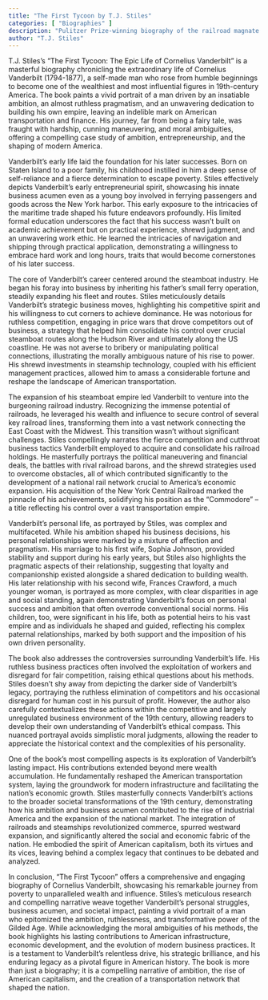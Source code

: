 ```yaml
---
title: "The First Tycoon by T.J. Stiles"
categories: [ "Biographies" ]
description: "Pulitzer Prize-winning biography of the railroad magnate who helped create modern capitalism"
author: "T.J. Stiles"
---
```

T.J. Stiles’s “The First Tycoon: The Epic Life of Cornelius Vanderbilt” is a masterful biography chronicling the extraordinary life of Cornelius Vanderbilt (1794-1877), a self-made man who rose from humble beginnings to become one of the wealthiest and most influential figures in 19th-century America.  The book paints a vivid portrait of a man driven by an insatiable ambition, an almost ruthless pragmatism, and an unwavering dedication to building his own empire, leaving an indelible mark on American transportation and finance.  His journey, far from being a fairy tale, was fraught with hardship, cunning maneuvering, and moral ambiguities, offering a compelling case study of ambition, entrepreneurship, and the shaping of modern America.

Vanderbilt’s early life laid the foundation for his later successes. Born on Staten Island to a poor family, his childhood instilled in him a deep sense of self-reliance and a fierce determination to escape poverty.  Stiles effectively depicts Vanderbilt’s early entrepreneurial spirit, showcasing his innate business acumen even as a young boy involved in ferrying passengers and goods across the New York harbor. This early exposure to the intricacies of the maritime trade shaped his future endeavors profoundly.  His limited formal education underscores the fact that his success wasn't built on academic achievement but on practical experience, shrewd judgment, and an unwavering work ethic.  He learned the intricacies of navigation and shipping through practical application, demonstrating a willingness to embrace hard work and long hours, traits that would become cornerstones of his later success.

The core of Vanderbilt's career centered around the steamboat industry.  He began his foray into business by inheriting his father's small ferry operation, steadily expanding his fleet and routes.  Stiles meticulously details Vanderbilt’s strategic business moves, highlighting his competitive spirit and his willingness to cut corners to achieve dominance.  He was notorious for ruthless competition, engaging in price wars that drove competitors out of business, a strategy that helped him consolidate his control over crucial steamboat routes along the Hudson River and ultimately along the US coastline. He was not averse to bribery or manipulating political connections, illustrating the morally ambiguous nature of his rise to power.  His shrewd investments in steamship technology, coupled with his efficient management practices, allowed him to amass a considerable fortune and reshape the landscape of American transportation.

The expansion of his steamboat empire led Vanderbilt to venture into the burgeoning railroad industry.  Recognizing the immense potential of railroads, he leveraged his wealth and influence to secure control of several key railroad lines, transforming them into a vast network connecting the East Coast with the Midwest.  This transition wasn't without significant challenges.  Stiles compellingly narrates the fierce competition and cutthroat business tactics Vanderbilt employed to acquire and consolidate his railroad holdings. He masterfully portrays the political maneuvering and financial deals, the battles with rival railroad barons, and the shrewd strategies used to overcome obstacles, all of which contributed significantly to the development of a national rail network crucial to America’s economic expansion. His acquisition of the New York Central Railroad marked the pinnacle of his achievements, solidifying his position as the “Commodore” – a title reflecting his control over a vast transportation empire.

Vanderbilt's personal life, as portrayed by Stiles, was complex and multifaceted.  While his ambition shaped his business decisions, his personal relationships were marked by a mixture of affection and pragmatism.  His marriage to his first wife, Sophia Johnson, provided stability and support during his early years, but Stiles also highlights the pragmatic aspects of their relationship, suggesting that loyalty and companionship existed alongside a shared dedication to building wealth. His later relationship with his second wife, Frances Crawford, a much younger woman, is portrayed as more complex, with clear disparities in age and social standing, again demonstrating Vanderbilt’s focus on personal success and ambition that often overrode conventional social norms.  His children, too, were significant in his life, both as potential heirs to his vast empire and as individuals he shaped and guided, reflecting his complex paternal relationships, marked by both support and the imposition of his own driven personality.

The book also addresses the controversies surrounding Vanderbilt's life. His ruthless business practices often involved the exploitation of workers and disregard for fair competition, raising ethical questions about his methods.  Stiles doesn’t shy away from depicting the darker side of Vanderbilt's legacy, portraying the ruthless elimination of competitors and his occasional disregard for human cost in his pursuit of profit.  However, the author also carefully contextualizes these actions within the competitive and largely unregulated business environment of the 19th century, allowing readers to develop their own understanding of Vanderbilt's ethical compass.  This nuanced portrayal avoids simplistic moral judgments, allowing the reader to appreciate the historical context and the complexities of his personality.

One of the book's most compelling aspects is its exploration of Vanderbilt's lasting impact.  His contributions extended beyond mere wealth accumulation.  He fundamentally reshaped the American transportation system, laying the groundwork for modern infrastructure and facilitating the nation's economic growth.  Stiles masterfully connects Vanderbilt’s actions to the broader societal transformations of the 19th century, demonstrating how his ambition and business acumen contributed to the rise of industrial America and the expansion of the national market.  The integration of railroads and steamships revolutionized commerce, spurred westward expansion, and significantly altered the social and economic fabric of the nation.  He embodied the spirit of American capitalism, both its virtues and its vices, leaving behind a complex legacy that continues to be debated and analyzed.


In conclusion, “The First Tycoon” offers a comprehensive and engaging biography of Cornelius Vanderbilt, showcasing his remarkable journey from poverty to unparalleled wealth and influence.  Stiles's meticulous research and compelling narrative weave together Vanderbilt's personal struggles, business acumen, and societal impact, painting a vivid portrait of a man who epitomized the ambition, ruthlessness, and transformative power of the Gilded Age. While acknowledging the moral ambiguities of his methods, the book highlights his lasting contributions to American infrastructure, economic development, and the evolution of modern business practices.  It is a testament to Vanderbilt's relentless drive, his strategic brilliance, and his enduring legacy as a pivotal figure in American history. The book is more than just a biography; it is a compelling narrative of ambition, the rise of American capitalism, and the creation of a transportation network that shaped the nation.

